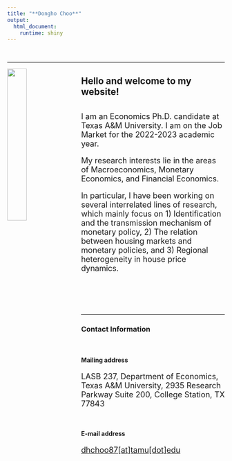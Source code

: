```yaml
---
title: "**Dongho Choo**"
output:
  html_document:
    runtime: shiny
---
```


<br />

---

<img src="images/dhchoo.jpeg" style = "width:30%; margin-right: 20px" align = "left">

## **Hello and welcome to my website!**
<br />
<font size="4.5"> I am an Economics Ph.D. candidate at Texas A&M University. I am on the Job Market for the 2022-2023 academic year. 

My research interests lie in the areas of Macroeconomics, Monetary Economics, and Financial Economics. 

In particular, I have been working on several interrelated lines of research, which mainly focus on 1) Identification and the transmission mechanism of monetary policy, 2) The relation between housing markets and monetary policies, and 3) Regional heterogeneity in house price dynamics. </font>

<br />
<br />
<br />
<br />

---

### **Contact Information**
<br />

#### Mailing address


<font size="4">LASB 237, Department of Economics, Texas A&M University, 2935 Research Parkway Suite 200, College Station, TX 77843
</font>

<br />

#### E-mail address
<font size="4">[dhchoo87[at]tamu[dot]edu](mailto:dhchoo87@tamu.edu)</font>


